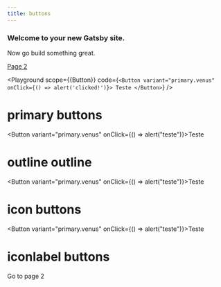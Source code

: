 ```yaml
---
title: buttons
---
```



### Welcome to your new Gatsby site.

Now go build something great.

[Page 2](/page-2)

<Playground
  scope={{Button}}
  code={`<Button variant="primary.venus" onClick={() => alert('clicked!')}>
  Teste
</Button>`}
/>

# primary buttons

<Button variant="primary.venus" onClick={() => alert("teste")}>Teste</Button>

# outline outline

<Button variant="primary.venus" onClick={() => alert("teste")}>Teste</Button>


# icon buttons

<Button variant="primary.venus" onClick={() => alert("teste")}>Teste</Button>


# iconlabel buttons

<Link to="/page-2/">Go to page 2</Link>
